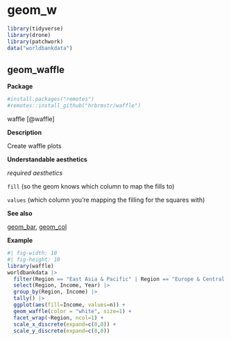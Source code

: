 # geom_w  {#sec-w}

```r
library(tidyverse)
library(drone)
library(patchwork)
data("worldbankdata")
```


## geom_waffle

**Package**

```r
#install.packages("remotes")
#remotes::install_github("hrbrmstr/waffle")

```

waffle [@waffle]

**Description**

Create waffle plots

**Understandable aesthetics**

*required aesthetics*
  
`fill` (so the geom knows which column to map the fills to)

`values` (which column you're mapping the filling for the squares with)


**See also**

[geom_bar](#bar), [geom_col](#col)
  


**Example** 

```r
#| fig-width: 10
#| fig-height: 10
library(waffle)
worldbankdata |>
  filter(Region == "East Asia & Pacific" | Region == "Europe & Central Asia") |>
  select(Region, Income, Year) |>
  group_by(Region, Income) |>
  tally() |>
  ggplot(aes(fill=Income, values=n)) +
  geom_waffle(color = "white", size=1) +
  facet_wrap(~Region, ncol=1) +
  scale_x_discrete(expand=c(0,0)) +
  scale_y_discrete(expand=c(0,0)) 
```